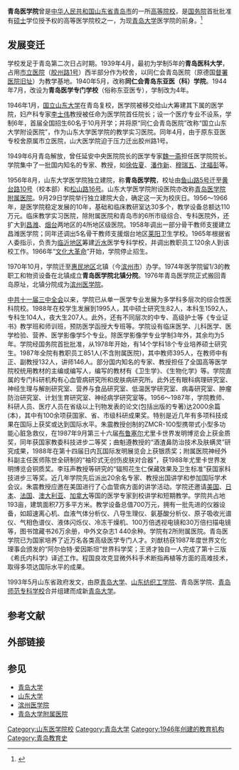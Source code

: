 '''青岛医学院'''曾是[[中华人民共和国|中华人民共和国]][[山东省|山东省]][[青岛市|青岛市]]的一所[[高等院校|高等院校]]，是[[中华人民共和国国务院|国务院]]首批批准有[[硕士|硕士]]学位授予权的高等医学院校之一，为现[[青岛大学|青岛大学]]医学院的前身。<ref>{{cite|url=http://qdsq.qingdao.gov.cn/n15752132/n20546827/n20580272/n20580431/n20580491/151215033136223788.html|title=青岛市志·教育志·普通高等教育·青岛医学院|date=|4=|work=青岛市史志办|publisher=青岛市情网|accessdate=2018-01-10|archive-date=2021-03-04|archive-url=https://web.archive.org/web/20210304032936/http://qdsq.qingdao.gov.cn/n15752132/n20546827/n20580272/n20580431/n20580491/151215033136223788.html|dead-url=no}}</ref>

==发展变迁==
学校发足于青岛第二次日占时期。1939年4月，最初为学制5年的'''青岛医科大学'''，占用[[青岛市市立医院|市立医院]]（[[普济医院_(青岛)|胶州路1号]]）西半部分作为校舍，以同仁会青岛医院（原德国[[青岛督署医院|督署医院旧址]]）为教学基地。1940年5月，改称'''同仁会青岛东亚医（科）学院'''。1944年7月，改设为'''青岛医学专门学校'''（俗称东亚医专），学制改为4年。

1946年1月，[[国立山东大学|国立山东大学]]在青岛复校，医学院被移交给山大筹建其下属的医学院，妇产科专家[[李士伟_(医学教授)|李士伟]]教授被任命为医学院首任院长；设一个医疗专业不设系，学制6年，首届全国招生60名于10月开学；并将原“同仁会青岛医院”改称“国立山东大学附设医院”，作为山东大学医学院的教学实习医院。同年4月，由于原东亚医专校舍原属市立医院，山大医学院迫于压力迁出胶州路1号。

1949年6月青岛解放，曾任延安中央医院院长的医学专家[[魏一斋|魏一斋]]担任医学院院长。学院集中了一批国内知名的专家、教授，如[[徐佐夏|徐佐夏]]、[[潘作新|潘作新]]、[[穆瑞五|穆瑞五]]、[[沈福彭|沈福彭]]等。

1956年8月，山东大学医学院独立建院，称'''青岛医学院'''，校址由[[青岛日本中学校|鱼山路5号]]迁至[[青岛日本高等女学校|黄台路10号]]（校本部）和[[青岛日本第三国民学校|松山路16号]]。山东大学医学院附设医院亦改称[[青岛医学院附属医院|青岛医学院附属医院]]。9月29日学院举行独立建院大会，确定这一天为校庆日。1956～1966年，是医学院稳定发展的10年，基础和临床教研室达30多个，教学设备总额达110万元。临床教学实习医院，除附属医院和青岛市的6所市级综合、专科医院外，还扩大到[[昌潍地区|昌潍]]、[[烟台|烟台]]两地区的4所地区级医院。1958年调出一部分骨干教师支援建立昌潍医学院；同年还调出5名骨干教师支援烟台地区[[莱阳|莱阳]]卫生学校。1965年根据省人委指示，负责为[[临沂地区|临沂地区]]筹建[[沂水|沂水]]医学专科学校，并调出教职员工120余人到该校工作。1966年“[[文化大革命|文化大革命]]”开始，学院停止招生。

1970年10月，学院迁至[[惠民地区|惠民地区]]北镇（今[[滨州市|滨州市]]）办学。1974年医学院留1/3的教职工和物资设备在北镇成立'''青岛医学院北镇分院'''。1976年青岛医学院正式搬回青岛原址，北镇分院成为[[滨州医学院|滨州医学院]]。

[[中共十一届三中全会|中共十一届三中全会]]以来，学院已从单一医学专业发展为多学科多层次的综合性医科院校。1988年在校学生发展到1995人，其中硕士研究生82人，本科生1592人，专科生104人，夜大生207人。此外，还有不同层次的中专、高级护士等《专业证书》教学班和师训班，预防医学函授大专班等。学院设有临床医学、儿科医学、医学检验、营养、医学影像学5个专业。除医学影像学专业学制3年外，其余均为5年。学院经国务院首批批准，从1978年开始，有14个学科18个专业培养硕士研究生。1987年全院有教职员工851人(不含附属医院)，其中教师395人，在教师中有正、副教授132人，讲师146人。部分国内知名的专家、教授担任了全国高等医学院校统用教材的主编或编写人，编写的教材有《卫生学》、《生物化学》等。学院直属的专门科研机构有心血管病研究所和皮肤病研究所。此外还有眼科病理研究室、神经生理与解剖研究室、营养与食品研究室、低温医学研究室、病毒研究室、肿瘤防治研究室、计划生育研究室、神经病学研究室等。1956～1987年，学院教师、科研人员、医疗人员在省级以上刊物发表的论文(包括出版的专著)达2000余篇(本)，其中有100余项获国家、省、市级科研成果奖。特别是近几年有多项科技成果在国际上获奖或达到国际水平。朱震教授创制的ZMCR-100型携带式小型多功能心脏急救仪，在1987年9月第三十六届[[布鲁塞尔|布鲁塞尔]]尤里卡世界发明博览会上获金质奖，同年获国家教委科技进步二等奖；曲魁遵教授的“酒渣鼻防治技术及肤螨灵”研究成果，1988年在第十四届日内瓦国际发明展览会上获银质奖；附属医院神经外科副主任医师陈世全研制的“袖珍式无创伤皮肤对合器”，获1988年尤里卡世界发明博览会铜质奖。李珏声教授等研究的“辐照花生仁保藏效果及卫生标准”获国家科技进步三等奖。近几年学院先后派出20余名专家、教授出国讲学和参加国际学术会议。朱震教授应邀在美国进行了心血管病方面的讲学活动。学院还邀请[[美国|美国]]、[[日本|日本]]、[[法国|法国]]、[[澳大利亚|澳大利亚]]、[[加拿大|加拿大]]等国的医学专家到校讲学和短期教学。学院共占地193亩，建筑面积7万多平方米。教学设备总值700万元，拥有一批先进的仪器设备，如超速离心机、血液气体分析仪、八导生理仪、氨基酸分析仪、原子吸收光谱仪、气相色谱仪、液体闪烁仪、冷冻干燥机、100万倍透视电镜和30万倍扫描电镜等，图书馆藏书26万余册，中外文杂志1 440余种。学院有2所附属医院。青岛医学院已为国家培养了近万名各类高级医学专门人才。刘猷枋获1987年度世界文化理事会颁发的“阿尔伯特·爱因斯坦”世界科学奖；王贤才独自一人完成了第十三版《希氏内科学》译述工作。程国良攻克显微外科手术断指再植等方面的高难技术，取得多项达国际水平的成果。

1993年5月山东省政府发文，由原[[青岛大学|青岛大学]]、[[山东纺织工学院|山东纺织工学院]]、青岛医学院、[[青岛师范专科学校|青岛师范专科学校]]合并组建而成新[[青岛大学|青岛大学]]。

== 参考文献 ==
{{Reflist}}
== 外部链接 ==
== 参见 ==
* [[青岛大学|青岛大学]]
* [[山东大学|山东大学]]
* [[滨州医学院|滨州医学院]]
* [[青岛大学附属医院|青岛大学附属医院]]

{{DEFAULTSORT:Qing青}} 
[[Category:山东医学院校|Category:山东医学院校]]
[[Category:青岛大学|Category:青岛大学]]
[[Category:1946年创建的教育机构|Category:1946年创建的教育机构]]
[[Category:青岛教育史|Category:青岛教育史]]